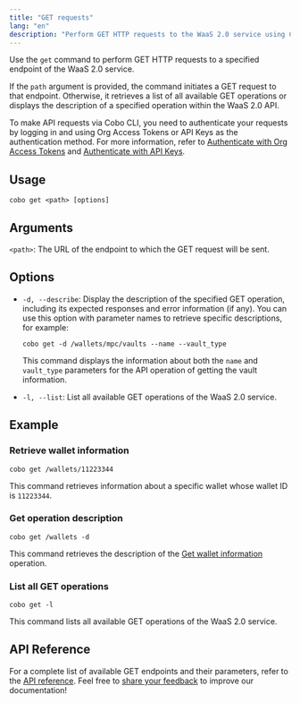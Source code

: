 ```yaml
---
title: "GET requests"
lang: "en"
description: "Perform GET HTTP requests to the WaaS 2.0 service using Cobo CLI."
---
```


Use the `get` command to perform GET HTTP requests to a specified endpoint of the WaaS 2.0 service. 

If the `path` argument is provided, the command initiates a GET request to that endpoint. Otherwise, it retrieves a list of all available GET operations or displays the description of a specified operation within the WaaS 2.0 API.

<Note>To make API requests via Cobo CLI, you need to authenticate your requests by logging in and using Org Access Tokens or API Keys as the authentication method. For more information, refer to [Authenticate with Org Access Tokens](/v2/developer-tools/cobo-cli/login-and-authentication#authenticate-with-org-access-tokens) and [Authenticate with API Keys](/v2/developer-tools/cobo-cli/login-and-authentication#authenticate-with-api-keys).</Note>

## Usage

```shell
cobo get <path> [options]
```

## Arguments
`<path>`: The URL of the endpoint to which the GET request will be sent.

## Options
- `-d, --describe`: Display the description of the specified GET operation, including its expected responses and error information (if any). You can use this option with parameter names to retrieve specific descriptions, for example:

    ```shell
    cobo get -d /wallets/mpc/vaults --name --vault_type
    ```

    This command displays the information about both the `name` and `vault_type` parameters for the API operation of getting the vault information.

- `-l, --list`: List all available GET operations of the WaaS 2.0 service. 

## Example

### Retrieve wallet information

```shell
cobo get /wallets/11223344
```

This command retrieves information about a specific wallet whose wallet ID is `11223344`.

### Get operation description

```shell
cobo get /wallets -d
```

This command retrieves the description of the [Get wallet information](/v2/api-references/wallets/get-wallet-information) operation.

### List all GET operations

```shell
cobo get -l
```

This command lists all available GET operations of the WaaS 2.0 service.


## API Reference

For a complete list of available GET endpoints and their parameters, refer to the [API reference](/v2/api-references).
<Tip>Feel free to [share your feedback](https://forms.zohopublic.com/cobo/form/DocumentFeedbackForm/formperma/QvLOhxJv1_JMsJ-1dleZ8Itb_7rzN-LtgvsDdxosoVI) to improve our documentation!</Tip>